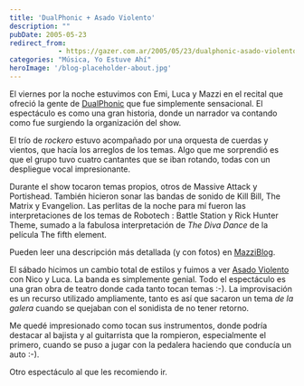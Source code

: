 ```yaml
---
title: 'DualPhonic + Asado Violento'
description: ""
pubDate: 2005-05-23
redirect_from: 
            - https://gazer.com.ar/2005/05/23/dualphonic-asado-violento/
categories: "Música, Yo Estuve Ahí"
heroImage: '/blog-placeholder-about.jpg'
---
```

El viernes por la noche estuvimos con Emi, Luca y Mazzi en el recital que ofreció la gente de [DualPhonic](http://www.dualphonic.com) que fue simplemente sensacional. El espectáculo es como una gran historia, donde un narrador va contando como fue surgiendo la organización del show.

El trío de _rockero_ estuvo acompañado por una orquesta de cuerdas y vientos, que hacía los arreglos de los temas. Algo que me sorprendió es que el grupo tuvo cuatro cantantes que se iban rotando, todas con un despliegue vocal impresionante.

Durante el show tocaron temas propios, otros de Massive Attack y Portishead. También hicieron sonar las bandas de sonido de Kill Bill, The Matrix y Evangelion. Las perlitas de la noche para mí fueron las interpretaciones de los temas de Robotech : Battle Station y Rick Hunter Theme, sumado a la fabulosa interpretación de _The Diva Dance_ de la película The fifth element.

Pueden leer una descripción más detallada (y con fotos) en [MazziBlog](http://www.mazziblog.com.ar/blog/index/archivos/2005/05/22/i-love-dp).

El sábado hicimos un cambio total de estilos y fuimos a ver [Asado Violento](http://www.asado-violento.com.ar) con Nico y Luca. La banda es simplemente genial. Todo el espectáculo es una gran obra de teatro donde cada tanto tocan temas :-). La improvisación es un recurso utilizado ampliamente, tanto es así que sacaron un tema _de la galera_ cuando se quejaban con el sonidista de no tener retorno.

Me quedé impresionado como tocan sus instrumentos, donde podría destacar al bajista y al guitarrista que la rompieron, especialmente el primero, cuando se puso a jugar con la pedalera haciendo que conducía un auto :-).

Otro espectáculo al que les recomiendo ir.
